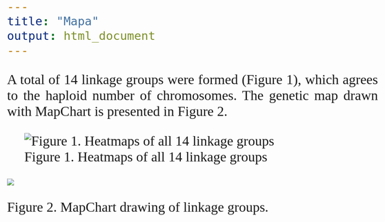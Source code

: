 ```yaml
---
title: "Mapa"
output: html_document
---
```


<style>
body {
text-align: justify;
font-family: Times;
font-size: 2em
}
</style>

A total of 14 linkage groups were formed (Figure 1), which agrees to the haploid number of chromosomes. The genetic map drawn with MapChart is presented in Figure 2.

<p align="center">
![Figure 1. Heatmaps of all 14 linkage groups](http://i.imgur.com/ENKc4Ut.png)


![](http://i.imgur.com/VrNcNSr.jpg)
</p>
Figure 2. MapChart drawing of linkage groups.